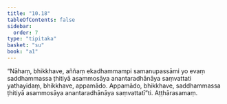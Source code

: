 ```yaml
---
title: "10.18"
tableOfContents: false
sidebar:
  order: 7
type: "tipitaka"
basket: "su"
book: "a1"
---
```



<DynamicBreadcrumb />

<Division number="115" book="a1">

<Paragraph number="225" book="a1">
“Nāhaṃ, bhikkhave, aññaṃ ekadhammampi samanupassāmi yo evaṃ saddhammassa ṭhitiyā asammosāya anantaradhānāya saṃvattati yathayidaṃ, bhikkhave, appamādo. Appamādo, bhikkhave, saddhammassa ṭhitiyā asammosāya anantaradhānāya saṃvattatī”ti.

</Paragraph>
</Division>

<Paragraph number="226" type="center" book="a1">
Aṭṭhārasamaṃ.
</Paragraph>